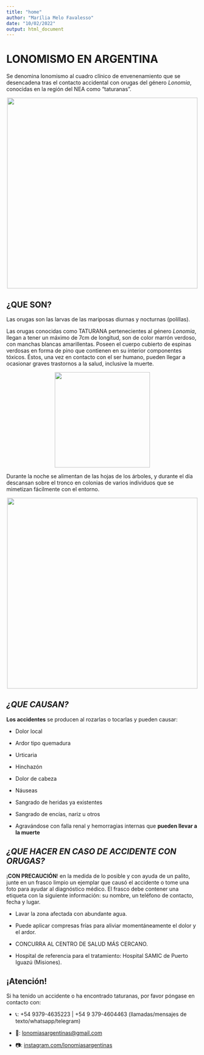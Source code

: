 ```yaml
---
title: "home"
author: "Marília Melo Favalesso"
date: "10/02/2022"
output: html_document
---
```


# LONOMISMO EN ARGENTINA

Se denomina lonomismo al cuadro clínico de envenenamiento que se desencadena tras el contacto accidental con orugas del género *Lonomia*, conocidas en la región del NEA como "taturanas".

<center><img src="www/cuidado.png" height="500"></center>

## ¿QUE SON?

Las orugas son las larvas de las mariposas diurnas y nocturnas (polillas). <br>

Las orugas conocidas como TATURANA pertenecientes al género *Lonomia*, llegan a tener un máximo de 7cm de longitud, son de color marrón verdoso, con manchas blancas amarillentas. Poseen el cuerpo cubierto de espinas verdosas en forma de pino que contienen en su interior componentes tóxicos. Éstos, una vez en contacto con el ser humano, pueden llegar a ocasionar graves trastornos a la salud, inclusive la muerte.

<center><img src="www/morfo.png" height="250"></center>

Durante la noche se alimentan de las hojas de los árboles, y durante el día descansan sobre el tronco en colonias de varios individuos que se mimetizan fácilmente con el entorno.

<center><img src="www/arvore.png" height="500"></center>

## *¿QUE CAUSAN?*

**Los accidentes** se producen al rozarlas o tocarlas y pueden causar:

-   Dolor local

-   Ardor tipo quemadura

-   Urticaria

-   Hinchazón

-   Dolor de cabeza

-   Náuseas

-   Sangrado de heridas ya existentes

-   Sangrado de encías, nariz u otros

-   Agravándose con falla renal y hemorragias internas que **pueden llevar a la muerte**

## *¿QUE HACER EN CASO DE ACCIDENTE CON ORUGAS?*

¡**CON PRECAUCIÓN**! en la medida de lo posible y con ayuda de un palito, junte en un frasco limpio un ejemplar que causó el accidente o tome una foto para ayudar al diagnóstico médico. El frasco debe contener una etiqueta con la siguiente información: su nombre, un teléfono de contacto, fecha y lugar.

-   Lavar la zona afectada con abundante agua.

-   Puede aplicar compresas frías para aliviar momentáneamente el dolor y el ardor.

-   CONCURRA AL CENTRO DE SALUD MÁS CERCANO.

-   Hospital de referencia para el tratamiento: Hospital SAMIC de Puerto Iguazú (Misiones).

## ¡Atención!

Si ha tenido un accidente o ha encontrado taturanas, por favor póngase en contacto con:

- 📞: +54 9379-4635223 | +54 9 379-4604463 (llamadas/mensajes de texto/whatsapp/telegram)

- 📧:    [lonomiasargentinas@gmail.com](mailto:lonomiasargentinas@gmail.com)

- 📷: [instagram.com/lonomiasargentinas](https://www.instagram.com/lonomiasargentinas/)
